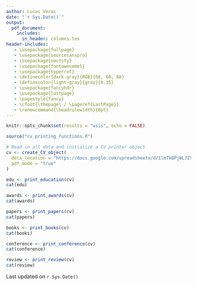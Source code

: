 ```yaml
---
author: Lucas Veras
date: "`r Sys.Date()`"
output:
  pdf_document:
    includes:
      in_header: columns.tex
header-includes:
   - \usepackage{fullpage}
   - \usepackage{sourcesanspro}
   - \usepackage{sectsty}
   - \usepackage{fontawesome5}
   - \usepackage{hyperref}
   - \definecolor{dark-gray}{RGB}{68, 68, 68}
   - \definecolor{light-gray}{gray}{0.35}
   - \usepackage{fancyhdr}
   - \usepackage{lastpage}
   - \pagestyle{fancy}
   - \cfoot{\thepage\ / \pageref{LastPage}}
   - \renewcommand{\headrulewidth}{0pt}
---
```


```r
knitr::opts_chunk$set(results = "asis", echo = FALSE)

source("cv_printing_functions.R")

# Read in all data and initialize a CV printer object
cv <- create_CV_object(
  data_location = "https://docs.google.com/spreadsheets/d/1lmTkQPjWL7ZVcTD2nIzMpnMSFe14XAe-Njb3PN3smcQ/edit#gid=917338460",
  pdf_mode = "true"
)

```

\begin{tabular*}{\textwidth}{@{}p{.45\textwidth}@{\extracolsep{\fill}}r@{}}
\raggedright
\begin{LARGE}
\textbf{Lucas Veras} \\
\end{LARGE}
\vspace{2.5em}
\begin{Large}
\textbf{\textit{Curriculum Vitae}}
\end{Large}
&
\begin{tabular}[t]{ r@{}}
```r
contact_info <- print_contact_info(cv)
cat(contact_info)
```
\end{tabular}
\end{tabular*}

\rule{\linewidth}{0.8pt}

\vspace{1.5em}

\begin{Large}
\textcolor{dark-gray}{\faIcon{graduation-cap}} \textbf{Education}
\end{Large}

```r
edu <- print_education(cv)
cat(edu)
```

\vspace{1.5em}

\begin{Large}
\textcolor{dark-gray}{\faIcon{award}} \textbf{Awards}
\end{Large}

```r
awards <- print_awards(cv)
cat(awards)
```

\vspace{1.5em}

\begin{Large}
\textcolor{dark-gray}{\faIcon{file-alt}} \textbf{Papers}
\end{Large}

```r
papers <- print_papers(cv)
cat(papers)
```

\vspace{1.5em}

\begin{Large}
\textcolor{dark-gray}{\faIcon{book}} \textbf{Book chapters}
\end{Large}

```r
books <- print_books(cv)
cat(books)
```

\vspace{1.5em}

\begin{Large}
\textcolor{dark-gray}{\faIcon{chalkboard}} \textbf{Conference publications}
\end{Large}

```r
conference <- print_conference(cv)
cat(conference)
```

\vspace{1.5em}

\begin{Large}
\textcolor{dark-gray}{\faIcon{file-signature}} \textbf{Reviews for journals}
\end{Large}

```r
review <- print_review(cv)
cat(review)
```

\vspace*{\fill}
\flushright \footnotesize Last updated on `r Sys.Date()`
